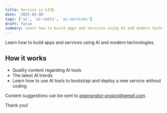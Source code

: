 ```yaml
---
title: Service is LIVE
date: '2025-02-08'
tags: ['ai', 'ai-tools', 'ai-services']
draft: false
summary: Learn how to build apps and services using AI and modern technologies.
---
```


Learn how to build apps and services using AI and modern technologies.

## How it works

- Quality content regarding AI tools 
- The latest AI trends 
- Learn how to use AI tools to bootstrap and deploy a new service without coding 

Content suggestions can be sent to *aigenerator-project@gmail.com*.

Thank you!
